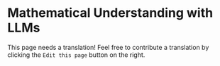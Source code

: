 # Mathematical Understanding with LLMs

This page needs a translation! Feel free to contribute a translation by clicking the `Edit this page` button on the right.